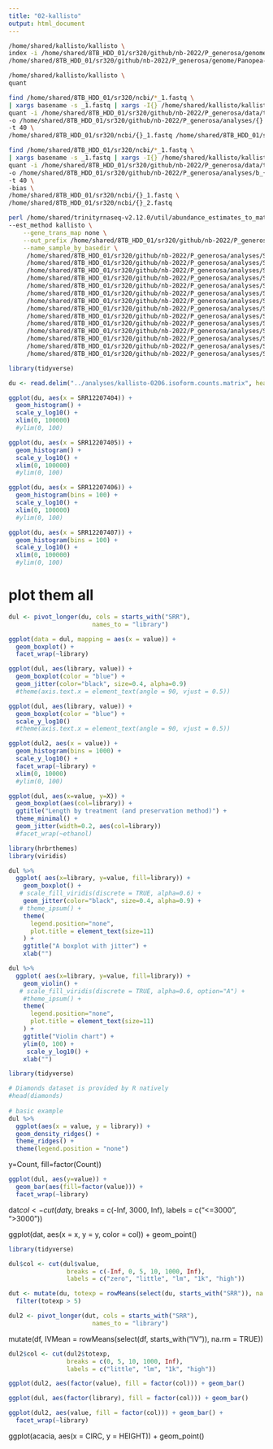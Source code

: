 ```yaml
---
title: "02-kallisto"
output: html_document
---
```


```bash
/home/shared/kallisto/kallisto \
index -i /home/shared/8TB_HDD_01/sr320/github/nb-2022/P_generosa/genome/Panopea-generosa-v1.0.index \
/home/shared/8TB_HDD_01/sr320/github/nb-2022/P_generosa/genome/Panopea-generosa-v1.0.fa
```
```bash
/home/shared/kallisto/kallisto \
quant
```




```bash
find /home/shared/8TB_HDD_01/sr320/ncbi/*_1.fastq \
| xargs basename -s _1.fastq | xargs -I{} /home/shared/kallisto/kallisto \
quant -i /home/shared/8TB_HDD_01/sr320/github/nb-2022/P_generosa/data/transcriptome_v5.idx \
-o /home/shared/8TB_HDD_01/sr320/github/nb-2022/P_generosa/analyses/{} \
-t 40 \
/home/shared/8TB_HDD_01/sr320/ncbi/{}_1.fastq /home/shared/8TB_HDD_01/sr320/ncbi/{}_2.fastq
```

```bash
find /home/shared/8TB_HDD_01/sr320/ncbi/*_1.fastq \
| xargs basename -s _1.fastq | xargs -I{} /home/shared/kallisto/kallisto \
quant -i /home/shared/8TB_HDD_01/sr320/github/nb-2022/P_generosa/data/transcriptome_v5.idx \
-o /home/shared/8TB_HDD_01/sr320/github/nb-2022/P_generosa/analyses/b_{} \
-t 40 \
-bias \
/home/shared/8TB_HDD_01/sr320/ncbi/{}_1.fastq \
/home/shared/8TB_HDD_01/sr320/ncbi/{}_2.fastq
```

```bash
perl /home/shared/trinityrnaseq-v2.12.0/util/abundance_estimates_to_matrix.pl \
--est_method kallisto \
    --gene_trans_map none \
    --out_prefix /home/shared/8TB_HDD_01/sr320/github/nb-2022/P_generosa/analyses/kallisto-0206 \
    --name_sample_by_basedir \
     /home/shared/8TB_HDD_01/sr320/github/nb-2022/P_generosa/analyses/SRR12207404/abundance.tsv \
     /home/shared/8TB_HDD_01/sr320/github/nb-2022/P_generosa/analyses/SRR12207405/abundance.tsv \
     /home/shared/8TB_HDD_01/sr320/github/nb-2022/P_generosa/analyses/SRR12207406/abundance.tsv \
     /home/shared/8TB_HDD_01/sr320/github/nb-2022/P_generosa/analyses/SRR12207407/abundance.tsv \
     /home/shared/8TB_HDD_01/sr320/github/nb-2022/P_generosa/analyses/SRR12212519/abundance.tsv \
     /home/shared/8TB_HDD_01/sr320/github/nb-2022/P_generosa/analyses/SRR12218868/abundance.tsv \
     /home/shared/8TB_HDD_01/sr320/github/nb-2022/P_generosa/analyses/SRR12218869/abundance.tsv \
     /home/shared/8TB_HDD_01/sr320/github/nb-2022/P_generosa/analyses/SRR12218870/abundance.tsv \
     /home/shared/8TB_HDD_01/sr320/github/nb-2022/P_generosa/analyses/SRR12226692/abundance.tsv \
     /home/shared/8TB_HDD_01/sr320/github/nb-2022/P_generosa/analyses/SRR12226693/abundance.tsv \
     /home/shared/8TB_HDD_01/sr320/github/nb-2022/P_generosa/analyses/SRR12227929/abundance.tsv \
     /home/shared/8TB_HDD_01/sr320/github/nb-2022/P_generosa/analyses/SRR12227930/abundance.tsv \
     /home/shared/8TB_HDD_01/sr320/github/nb-2022/P_generosa/analyses/SRR12227931/abundance.tsv \
     /home/shared/8TB_HDD_01/sr320/github/nb-2022/P_generosa/analyses/SRR8788211/abundance.tsv 
```     

```r
library(tidyverse)
```


```r
du <- read.delim("../analyses/kallisto-0206.isoform.counts.matrix", header = TRUE, sep = '\t')
```

```r
ggplot(du, aes(x = SRR12207404)) +
  geom_histogram() +
  scale_y_log10() +
  xlim(0, 100000) 
  #ylim(0, 100)
```

```r
ggplot(du, aes(x = SRR12207405)) +
  geom_histogram() +
  scale_y_log10() +
  xlim(0, 100000) 
  #ylim(0, 100)
```

```r
ggplot(du, aes(x = SRR12207406)) +
  geom_histogram(bins = 100) +
  scale_y_log10() +
  xlim(0, 100000) 
  #ylim(0, 100)
```

```r
ggplot(du, aes(x = SRR12207407)) +
  geom_histogram(bins = 100) +
  scale_y_log10() +
  xlim(0, 100000) 
  #ylim(0, 100)
```



# plot them all

```r
dul <- pivot_longer(du, cols = starts_with("SRR"),
                       names_to = "library") 

```



```r
ggplot(data = dul, mapping = aes(x = value)) +
  geom_boxplot() +
  facet_wrap(~library)

```

```r
ggplot(dul, aes(library, value)) +
  geom_boxplot(color = "blue") +
  geom_jitter(color="black", size=0.4, alpha=0.9) 
  #theme(axis.text.x = element_text(angle = 90, vjust = 0.5))
```

```r
ggplot(dul, aes(library, value)) +
  geom_boxplot(color = "blue") +
  scale_y_log10() 
  #theme(axis.text.x = element_text(angle = 90, vjust = 0.5))
```




```r
ggplot(dul2, aes(x = value)) +
  geom_histogram(bins = 1000) +
  scale_y_log10() +
  facet_wrap(~library) +
  xlim(0, 10000) 
  #ylim(0, 100)
```
```r
ggplot(dul, aes(x=value, y=X)) + 
  geom_boxplot(aes(col=library)) + 
  ggtitle("Length by treatment (and preservation method)") + 
  theme_minimal() +
  geom_jitter(width=0.2, aes(col=library)) 
  #facet_wrap(~ethanol)
```

```r
library(hrbrthemes)
library(viridis)
```




```r
dul %>%
  ggplot( aes(x=library, y=value, fill=library)) +
    geom_boxplot() +
   # scale_fill_viridis(discrete = TRUE, alpha=0.6) +
    geom_jitter(color="black", size=0.4, alpha=0.9) +
   # theme_ipsum() +
    theme(
      legend.position="none",
      plot.title = element_text(size=11)
    ) +
    ggtitle("A boxplot with jitter") +
    xlab("")
```

```r
dul %>%
  ggplot( aes(x=library, y=value, fill=library)) +
    geom_violin() +
   # scale_fill_viridis(discrete = TRUE, alpha=0.6, option="A") +
    #theme_ipsum() +
    theme(
      legend.position="none",
      plot.title = element_text(size=11)
    ) +
    ggtitle("Violin chart") +
    ylim(0, 100) +
     scale_y_log10() +
    xlab("")

```
```r
library(tidyverse)

# Diamonds dataset is provided by R natively
#head(diamonds)
 
# basic example
dul %>%
  ggplot(aes(x = value, y = library)) +
  geom_density_ridges() +
  theme_ridges() +
  theme(legend.position = "none")
```

y=Count, fill=factor(Count))


```r
ggplot(dul, aes(y=value)) + 
  geom_bar(aes(fill=factor(value))) +
  facet_wrap(~library)
```

dat$col <- cut(dat$y,
               breaks = c(-Inf, 3000, Inf),
               labels = c("<=3000", ">3000"))

ggplot(dat, aes(x = x, y = y, color = col)) +
  geom_point()

```r
library(tidyverse)
```


```r
dul$col <- cut(dul$value, 
                breaks = c(-Inf, 0, 5, 10, 1000, Inf),
                labels = c("zero", "little", "lm", "1k", "high"))
```

```r
dut <- mutate(du, totexp = rowMeans(select(du, starts_with("SRR")), na.rm = TRUE)) %>%
  filter(totexp > 5)
```

```r
dul2 <- pivot_longer(dut, cols = starts_with("SRR"),
                       names_to = "library") 

```

mutate(df, IVMean = rowMeans(select(df, starts_with("IV")), na.rm = TRUE))


```r
dul2$col <- cut(dul2$totexp, 
                breaks = c(0, 5, 10, 1000, Inf),
                labels = c("little", "lm", "1k", "high"))
```

```r
ggplot(dul2, aes(factor(value), fill = factor(col))) + geom_bar()

```


```r
ggplot(dul, aes(factor(library), fill = factor(col))) + geom_bar()

```

```r
ggplot(dul2, aes(value, fill = factor(col))) + geom_bar() +
  facet_wrap(~library)

```

ggplot(acacia, aes(x = CIRC, y = HEIGHT)) +
  geom_point()




